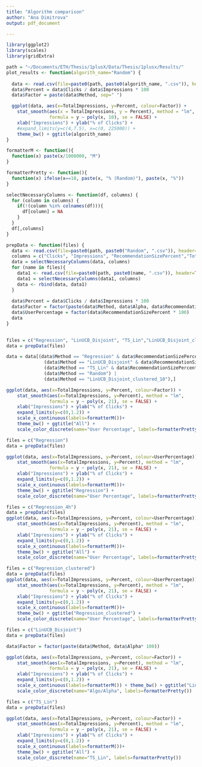```yaml
---
title: "Algorithm comparison"
author: "Ana Dimitrova"
output: pdf_document

---
```

 

```r
library(ggplot2)
library(scales)
library(gridExtra)

path = "~/Documents/ETH/Thesis/1plusX/Data/Thesis/1plusx/Results/"
plot_results <- function(algorith_name="Random") {
  
  data <- read.csv(file=paste0(path, paste0(algorith_name, ".csv")), header=TRUE, sep=",")
  data$Percent = data$Clicks / data$Impressions * 100
  data$Factor = paste(data$Method, sep=" ")

  ggplot(data, aes(x=TotalImpressions, y=Percent, colour=Factor)) + 
    stat_smooth(aes(x = TotalImpressions, y = Percent), method = "lm",
                formula = y ~ poly(x, 10), se = FALSE) +
    xlab("Impressions") + ylab("% of Clicks") +
    #expand_limits(y=c(4,7.5), x=c(0, 225000)) + 
    theme_bw() + ggtitle(algorith_name)
}

formatterM <- function(){
  function(x) paste(x/1000000, "M")
}

formatterPretty <- function(){
  function(x) ifelse(x==10, paste(x, "% (Random)"), paste(x, "%"))
}

selectNecessaryColumns <- function(df, columns) {
  for (column in columns) {
    if(!(column %in% colnames(df))){
      df[column] = NA
    } 
  }
  df[,columns]
}

prepData <- function(files) {
  data <- read.csv(file=paste0(path, paste0("Random", ".csv")), header=TRUE, sep=",")
  columns = c("Clicks", "Impressions", "RecommendationSizePercent","TotalImpressions","Method", "Alpha")
  data = selectNecessaryColumns(data, columns)
  for (name in files){
    data1 <- read.csv(file=paste0(path, paste0(name, ".csv")), header=TRUE, sep=",")
    data1 = selectNecessaryColumns(data1, columns)
    data <- rbind(data, data1)  
  }
  
  data$Percent = data$Clicks / data$Impressions * 100
  data$Factor = factor(paste(data$Method, data$Alpha, data$RecommendationSizePercent * 100))
  data$UserPercentage = factor(data$RecommendationSizePercent * 100)
  data
}
  
```

```r

files = c("Regression", "LinUCB_Disjoint", "TS_Lin","LinUCB_Disjoint_clustered_10")
data = prepData(files)

data = data[(data$Method == "Regression" & data$RecommendationSizePercent == "0.021" ) |
              (data$Method == "LinUCB_Disjoint" & data$RecommendationSizePercent == 0.02 & data$Alpha == 0.02) |
              (data$Method == "TS_Lin" & data$RecommendationSizePercent == 0.02 & data$Alpha == 0.0001) |
              (data$Method == "Random") | 
              (data$Method == "LinUCB_Disjoint_clustered_10"),]

ggplot(data, aes(x=TotalImpressions, y=Percent, colour=Factor)) + 
    stat_smooth(aes(x=TotalImpressions, y=Percent), method = "lm",
                formula = y ~ poly(x, 21), se = FALSE) +
    xlab("Impressions") + ylab("% of Clicks") +
    expand_limits(y=c(0,1.2)) + 
    scale_x_continuous(labels=formatterM())+
    theme_bw() + ggtitle("All") +
    scale_color_discrete(name="User Percentage", labels=formatterPretty())
```

```r

files = c("Regression")
data = prepData(files)

ggplot(data, aes(x=TotalImpressions, y=Percent, colour=UserPercentage)) + 
    stat_smooth(aes(x=TotalImpressions, y=Percent), method = "lm",
                formula = y ~ poly(x, 21), se = FALSE) +
    xlab("Impressions") + ylab("% of Clicks") +
    expand_limits(y=c(0,1.2)) + 
    scale_x_continuous(labels=formatterM())+
    theme_bw() + ggtitle("Regression") +
    scale_color_discrete(name="User Percentage", labels=formatterPretty())
```

```r

files = c("Regression_4h")
data = prepData(files)
ggplot(data, aes(x=TotalImpressions, y=Percent, colour=UserPercentage)) + 
    stat_smooth(aes(x=TotalImpressions, y=Percent), method = "lm",
                formula = y ~ poly(x, 21), se = FALSE) +
    xlab("Impressions") + ylab("% of Clicks") +
    expand_limits(y=c(0,1.2)) + 
    scale_x_continuous(labels=formatterM())+
    theme_bw() + ggtitle("All") +
    scale_color_discrete(name="User Percentage", labels=formatterPretty())


```

```r

files = c("Regression_clustered")
data = prepData(files)
ggplot(data, aes(x=TotalImpressions, y=Percent, colour=UserPercentage)) + 
    stat_smooth(aes(x=TotalImpressions, y=Percent), method = "lm",
                formula = y ~ poly(x, 21), se = FALSE) +
    xlab("Impressions") + ylab("% of Clicks") +
    expand_limits(y=c(0,1.2)) + 
    scale_x_continuous(labels=formatterM())+
    theme_bw() + ggtitle("Regression_clustered") +
    scale_color_discrete(name="User Percentage", labels=formatterPretty())
```

```r

files = c("LinUCB_Disjoint")
data = prepData(files)

data$Factor = factor(paste(data$Method, data$Alpha* 100))

ggplot(data, aes(x=TotalImpressions, y=Percent, colour=Factor)) + 
    stat_smooth(aes(x=TotalImpressions, y=Percent), method = "lm",
                formula = y ~ poly(x, 21), se = FALSE) +
    xlab("Impressions") + ylab("% of Clicks") +
    expand_limits(y=c(0,1.2)) + 
    scale_x_continuous(labels=formatterM()) + theme_bw() + ggtitle("LinUCB_Disjoint") +
    scale_color_discrete(name="Algo/Alpha", labels=formatterPretty())
```

```r

files = c("TS_Lin")
data = prepData(files)

ggplot(data, aes(x=TotalImpressions, y=Percent, colour=Factor)) + 
    stat_smooth(aes(x=TotalImpressions, y=Percent), method = "lm",
                formula = y ~ poly(x, 21), se = FALSE) +
    xlab("Impressions") + ylab("% of Clicks") +
    expand_limits(y=c(0,1.2)) + 
    scale_x_continuous(labels=formatterM())+
    theme_bw() + ggtitle("All") +
    scale_color_discrete(name="TS_Lin", labels=formatterPretty())
```